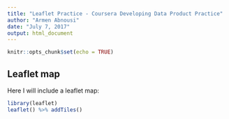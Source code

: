 ```yaml
---
title: "Leaflet Practice - Coursera Developing Data Product Practice"
author: "Armen Abnousi"
date: "July 7, 2017"
output: html_document
---
```


```r
knitr::opts_chunk$set(echo = TRUE)
```

## Leaflet map
Here I will include a leaflet map:
```r
library(leaflet)
leaflet() %>% addTiles() 
```
